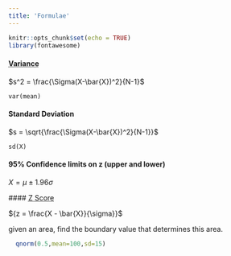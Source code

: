 ```yaml
---
title: 'Formulae'
---
```


```r
knitr::opts_chunk$set(echo = TRUE)
library(fontawesome)
```

<div class="boxy boxy-primary">
#### <abbr title="Variance tells you the degree of spread in your data set. The more spread the data, the larger the variance is in relation to the mean.">Variance</abbr>

$s^2 = \frac{\Sigma(X-\bar{X})^2}{N-1}$

`var(mean)`

</div>




<div class="boxy boxy-primary">
#### Standard Deviation

$s = \sqrt{\frac{\Sigma(X-\bar{X})^2}{N-1}}$

`sd(X)`
</div>

<div class="boxy boxy-primary">
#### 95% Confidence limits on z (upper and lower)

$X = \mu \pm 1.96\sigma$
</div>

<div class="boxy boxy-primary">
  #### <abbr title="Gives the Standard Deviation of a set of data as a standardised number">Z Score</abbr>

  ${z = \frac{X - \bar{X}}{\sigma}}$

  given an area, find the boundary value that determines this area.

```r
  qnorm(0.5,mean=100,sd=15)
```
</div>